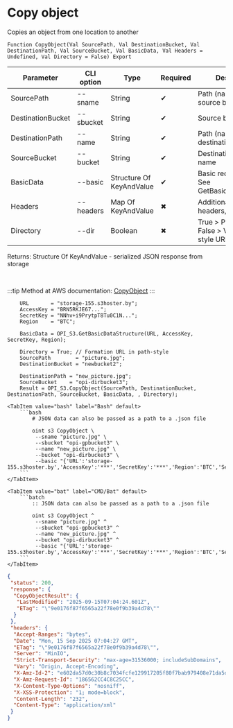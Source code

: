 ﻿---
sidebar_position: 10
description: Copy object and other functions to work with S3 in the Open Integration Package, a free open-source integration library for 1C:Enterprise 8, OneScript and CLI
keywords: [1C, 1С, 1С:Enterprise, 1С:Enterprise 8.3, API, Integration, Services, Exchange, OneScript, CLI, S3]
---


# Copy object
 Copies an object from one location to another



`Function CopyObject(Val SourcePath, Val DestinationBucket, Val DestinationPath, Val SourceBucket, Val BasicData, Val Headers = Undefined, Val Directory = False) Export`

  | Parameter | CLI option | Type | Required | Description |
  |-|-|-|-|-|
  | SourcePath | --sname | String | &#x2714; | Path (name) in the source bucket |
  | DestinationBucket | --sbucket | String | &#x2714; | Source bucket name |
  | DestinationPath | --name | String | &#x2714; | Path (name) in the destination bucket |
  | SourceBucket | --bucket | String | &#x2714; | Destination bucket name |
  | BasicData | --basic | Structure Of KeyAndValue | &#x2714; | Basic request data. See GetBasicDataStructure |
  | Headers | --headers | Map Of KeyAndValue | &#x2716; | Additional request headers, if necessary |
  | Directory | --dir | Boolean | &#x2716; | True > Path style URL, False > Virtual hosted style URL |

  
  Returns:  Structure Of KeyAndValue - serialized JSON response from storage

<br/>

:::tip
Method at AWS documentation: [CopyObject](https://docs.aws.amazon.com/AmazonS3/latest/API/API_CopyObject.html)
:::
<br/>



```bsl title="1C:Enterprise/OneScript code example"
    URL       = "storage-155.s3hoster.by";
    AccessKey = "BRN5RKJE67...";
    SecretKey = "NNhv+i9PrytpT8Tu0C1N...";
    Region    = "BTC";

    BasicData = OPI_S3.GetBasicDataStructure(URL, AccessKey, SecretKey, Region);

    Directory = True; // Formation URL in path-style
    SourcePath        = "picture.jpg";
    DestinationBucket = "newbucket2";

    DestinationPath = "new_picture.jpg";
    SourceBucket    = "opi-dirbucket3";
    Result = OPI_S3.CopyObject(SourcePath, DestinationBucket, DestinationPath, SourceBucket, BasicData, , Directory);
```
 

 <Tabs>
  
    <TabItem value="bash" label="Bash" default>
        ```bash
            # JSON data can also be passed as a path to a .json file
            
            oint s3 CopyObject \
             --sname "picture.jpg" \
             --sbucket "opi-gpbucket3" \
             --name "new_picture.jpg" \
             --bucket "opi-dirbucket3" \
             --basic "{'URL':'storage-155.s3hoster.by','AccessKey':'***','SecretKey':'***','Region':'BTC','Service':'s3'}"
        ```
    </TabItem>
  
    <TabItem value="bat" label="CMD/Bat" default>
        ```batch
            :: JSON data can also be passed as a path to a .json file
            
            oint s3 CopyObject ^
             --sname "picture.jpg" ^
             --sbucket "opi-gpbucket3" ^
             --name "new_picture.jpg" ^
             --bucket "opi-dirbucket3" ^
             --basic "{'URL':'storage-155.s3hoster.by','AccessKey':'***','SecretKey':'***','Region':'BTC','Service':'s3'}"
        ```
    </TabItem>
</Tabs>


```json title="Result"
{
 "status": 200,
 "response": {
  "CopyObjectResult": {
   "LastModified": "2025-09-15T07:04:24.601Z",
   "ETag": "\"9e0176f87f6565a22f78e0f9b39a4d78\""
  }
 },
 "headers": {
  "Accept-Ranges": "bytes",
  "Date": "Mon, 15 Sep 2025 07:04:27 GMT",
  "ETag": "\"9e0176f87f6565a22f78e0f9b39a4d78\"",
  "Server": "MinIO",
  "Strict-Transport-Security": "max-age=31536000; includeSubDomains",
  "Vary": "Origin, Accept-Encoding",
  "X-Amz-Id-2": "e602da57d0c30b8c7034fcfe129917205f80f7bab979408e71da5d1441c85e79",
  "X-Amz-Request-Id": "186562CC4C8C25CC",
  "X-Content-Type-Options": "nosniff",
  "X-XSS-Protection": "1; mode=block",
  "Content-Length": "232",
  "Content-Type": "application/xml"
 }
}
```
